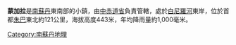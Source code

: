 {{unreferenced|time=2011-09-13T15:48:19+00:00}}
{{Infobox settlement
<!--See the Table at Infobox Settlement for all fields and descriptions of usage-->
<!-- Basic info  ---------------->
|name                   = 蒙加拉
|other_name             =
|native_name            =  <!-- for cities whose native name is not in English -->
|nickname               = 
|settlement_type        =
|motto                  =
<!-- images and maps  ----------->
|image_skyline          = 
|imagesize              = 
|image_caption          = 
|image_flag             = 
|flag_size              =
|image_seal             = 
|seal_size              =
|image_shield           = 
|shield_size            =
|image_map              = Map showing Terekeka, Mongalla and Juba.png
|mapsize                =270px
|map_caption            = 蒙加拉与南苏丹首都朱巴的位置关系以及地理位置
|pushpin_map            = South Sudan<!-- the name of a location map as per http://en.wikipedia.org/wiki/Template:Location_map -->
|pushpin_label_position =bottom
|pushpin_mapsize        =270
|pushpin_map_caption    =在南苏丹的位置
<!-- Location ------------------>
|coordinates_display    = inline,title
|coordinates_region     = SD
|subdivision_type       = 國家
|subdivision_name       = {{flag|South Sudan}}
|subdivision_type1      = 省
|subdivision_name1      = [[中赤道省|中赤道省]]
|subdivision_type2      = 
|subdivision_name2      = 
|subdivision_type3      =
|subdivision_name3      = 
|<!-- Politics ----------------->
|government_footnotes   =
|government_type        =
|leader_title           =
|leader_name            =
|leader_title1          =  <!-- for places with, say, both a mayor and a city manager -->
|leader_name1           =
|established_title      =  <!-- Settled -->
|established_date       = 
<!-- Area    --------------------->
|area_magnitude           = 
|unit_pref                =Imperial <!--Enter: Imperial, if Imperial (metric) is desired-->
|area_footnotes           =
|area_total_km2           =  <!-- ALL fields dealing with a measurements are subject to automatic unit conversion-->
|area_land_km2            = <!--See table @ Template:Infobox Settlement for details on automatic unit conversion-->
<!-- Population   ----------------------->
|population_as_of               =
|population_footnotes           =
|population_note                =
|population_total               =
|population_density_km2         =
|population_density_sq_mi       =
|population_metro               =
|population_density_metro_km2   =
|population_density_metro_sq_mi =
|population_blank1_title        =Ethnicities
|population_blank1              =
|population_density_blank1_km2 = 
|population_density_blank1_sq_mi =
<!-- General information  --------------->
|timezone               =[[东非时间|东非时间]]
|utc_offset             = +3
|timezone_DST           = 
|utc_offset_DST         = 
|latd = 5.198933    |latNS=N
|longd= 31.769511   |longEW=E
|coordinates_display    = inline, title
|elevation_footnotes    =  <!--for references: use <ref> </ref> tags-->
|elevation_m            = 
|elevation_ft           =
<!-- Area/postal codes & others -------->
|postal_code_type       =  <!-- enter ZIP code, Postcode, Post code, Postal code... -->
|postal_code            =
|area_code              =
|blank_name             =
|blank_info             =
|blank1_name            =
|blank1_info            =
|website                = 
|footnotes              = 
}}

'''蒙加拉'''是[[南蘇丹|南蘇丹]]東南部的小鎮，由[[中赤道省|中赤道省]]負責管轄，處於[[白尼羅河|白尼羅河]]東岸，位於首都[[朱巴|朱巴]]東北約121公里，海拔高度443米，年均降雨量約1,000毫米。

[[Category:南蘇丹地理|Category:南蘇丹地理]]